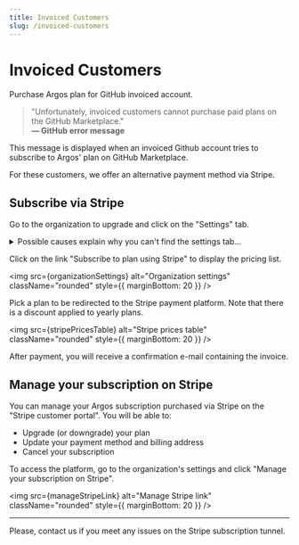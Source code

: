 ```yaml
---
title: Invoiced Customers
slug: /invoiced-customers
---
```



# Invoiced Customers

Purchase Argos plan for GitHub invoiced account.

> "Unfortunately, invoiced customers cannot purchase paid plans on the GitHub Marketplace."<br/> **— GitHub error message**

This message is displayed when an invoiced Github account tries to subscribe to Argos' plan on GitHub Marketplace.

For these customers, we offer an alternative payment method via Stripe.

## Subscribe via Stripe

Go to the organization to upgrade and click on the "Settings" tab.

<details>
  <summary>
    Possible causes explain why you can't find the settings tab...
  </summary>
  <ul>
    <li>
      You are in "Repository Settings" instead of "Organization Settings".
    </li>
    <li>
      You don't have the required authorizations to access this organization's
      settings. Update your access on GitHub or ask for help from an
      organization's admin.
    </li>
  </ul>
</details>

Click on the link "Subscribe to plan using Stripe" to display the pricing list.

<img
  src={organizationSettings}
  alt="Organization settings"
  className="rounded"
  style={{ marginBottom: 20 }}
/>

Pick a plan to be redirected to the Stripe payment platform. Note that there is a discount applied to yearly plans.

<img
  src={stripePricesTable}
  alt="Stripe prices table"
  className="rounded"
  style={{ marginBottom: 20 }}
/>

After payment, you will receive a confirmation e-mail containing the invoice.

## Manage your subscription on Stripe

You can manage your Argos subscription purchased via Stripe on the "Stripe customer portal". You will be able to:

- Upgrade (or downgrade) your plan
- Update your payment method and billing address
- Cancel your subscription

To access the platform, go to the organization's settings and click "Manage your subscription on Stripe".

<img
  src={manageStripeLink}
  alt="Manage Stripe link"
  className="rounded"
  style={{ marginBottom: 20 }}
/>

---

Please, contact us if you meet any issues on the Stripe subscription tunnel.
